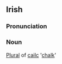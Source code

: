 ==Irish==
===Pronunciation===
{{IPA|[ˈkal&#690;k&#690;ənə]}}
===Noun===
[[Plural]] of [[cailc]] '[[chalk]]'